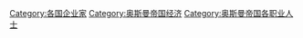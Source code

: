 [[Category:各国企业家|Category:各国企业家]]
[[Category:奥斯曼帝国经济|Category:奥斯曼帝国经济]]
[[Category:奥斯曼帝国各职业人士|Category:奥斯曼帝国各职业人士]]